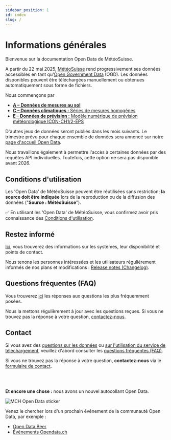 ```yaml
---
sidebar_position: 1
id: index
slug: /
---
```


# Informations générales

Bienvenue sur la documentation Open Data de MétéoSuisse.

A partir du 22 mai 2025, [MétéoSuisse](https://www.meteosuisse.admin.ch/portrait/mandat-legal.html) rend progressivement ses données accessibles en tant qu'[Open Government Data](https://www.bfs.admin.ch/bfs/fr/home/services/ogd/en-bref.html) (OGD). Les données disponibles peuvent être téléchargées manuellement ou obtenues automatiquement sous forme de fichiers.

Nous commençons par
- [**A – Données de mesures au sol**](/a-data-groundbased)
- [**C – Données climatiques :** Séries de mesures homogènes](/c-climate-data)
- [**E – Données de prévision :** Modèle numérique de prévision météorologique ICON-CH1/2-EPS](/e-forecast-data)

D'autres jeux de données seront publiés dans les mois suivants. Le trimestre prévu pour chaque ensemble de données sera annoncé sur notre [page d'accueil Open Data](https://www.meteosuisse.admin.ch/services-et-publications/service/open-data.html).

Nous travaillons également à permettre l'accès à certaines données par des requêtes API individuelles. Toutefois, cette option ne sera pas disponible avant 2026.


## Conditions d'utilisation

Les 'Open Data' de MétéoSuisse peuvent être réutilisées sans restriction; **la source doit être indiquée** lors de la reproduction ou de la diffusion des données ("**Source : MétéoSuisse**").

:white_check_mark: En utilisant les 'Open Data' de MétéoSuisse, vous confirmez avoir pris connaissance des [Conditions d'utilisation](/general/terms-of-use).


## Restez informé

[Ici](/general/status#syst%C3%A8mes-leur-disponibilit%C3%A9-et-points-de-contact), vous trouverez des informations sur les systèmes, leur disponibilité et points de contact.

Nous tenons les personnes intéressées et les utilisateurs régulièrement informés de nos plans et modifications : [Release notes (Changelog)](/general/status#release-notes-changelog).


## Questions fréquentes (FAQ)

Vous trouverez [ici](/general/faq) les réponses aux questions les plus fréquemment posées. 

Nous la mettons régulièrement à jour avec les questions reçues. Si vous ne trouvez pas la réponse à votre question, [contactez-nous](/general/contact).


## Contact

Si vous avez des [questions sur les données](/a-data-groundbased) ou [sur l'utilisation du service de téléchargement](/general/download), veuillez d'abord consulter les [questions fréquentes (FAQ)](general/faq). 

Si vous ne trouvez pas la réponse à votre question, **contactez-nous** via le [formulaire de contact](https://www.meteosuisse.admin.ch/portrait/contact/formulaire-de-contact.html).

<br></br>

**Et encore une chose :** nous avons un nouvel autocollant Open Data.

![MCH Open Data sticker](./static/docs_img/mch_open_data_sticker.png)

Venez le chercher lors d'un prochain événement de la communauté Open Data, par exemple :
- [Open Data Beer](https://opendatabeer.ch/agenda/)
- [Événements Opendata.ch](https://opendata.ch/events/)

